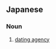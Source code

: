==Japanese==
{{ja-kanjitab|けつ|k1=けっ|こん|そう|だん|しょ|k5=じょ|yomi=on}}

===Noun===
{{ja-noun|けっこんそうだんじょ}}

# [[dating agency]]